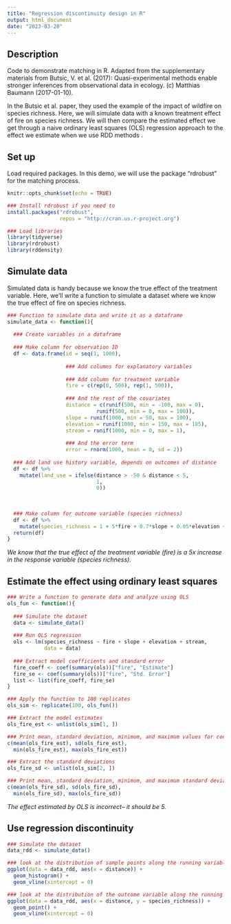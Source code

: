 ```yaml
---
title: "Regression discontinuity design in R"
output: html_document
date: "2023-03-20"
---
```


## Description
Code to demonstrate matching in R. Adapted from the supplementary materials from Butsic, V. et al. (2017): Quasi-experimental methods enable stronger inferences from observational data in ecology. (c) Matthias Baumann (2017-01-10).	

In the Butsic et al. paper, they used the example of the impact of wildfire on species richness. Here, we will simulate data with a known treatment effect of fire on species richness. We will then compare the estimated effect we get through a naive ordinary least squares (OLS) regression approach to the effect we estimate when we use RDD methods .

## Set up
Load required packages. In this demo, we will use the package "rdrobust" for the matching process.
```r
knitr::opts_chunk$set(echo = TRUE)

### Install rdrobust if you need to
install.packages("rdrobust",
                 repos = "http://cran.us.r-project.org")

### Load libraries
library(tidyverse)
library(rdrobust)
library(rddensity)
```

## Simulate data
Simulated data is handy because we know the true effect of the treatment variable. Here, we'll write a function to simulate a dataset where we know the true effect of fire on species richness.
```r
### Function to simulate data and write it as a dataframe
simulate_data <- function(){
  
  ### Create variables in a dataframe
  
  ### Make column for observation ID
  df <- data.frame(id = seq(1, 1000),
                   
                   ### Add columns for explanatory variables
                   
                   ### Add column for treatment variable
                   fire = c(rep(0, 500), rep(1, 500)),
                   
                   ### And the rest of the covariates
                   distance = c(runif(500, min = -100, max = 0), 
                             runif(500, min = 0, max = 100)),
                   slope = runif(1000, min = 50, max = 100),
                   elevation = runif(1000, min = 150, max = 185),
                   stream = runif(1000, min = 0, max = 1),
                   
                   ### And the error term
                   error = rnorm(1000, mean = 0, sd = 2))
  
  ### Add land use history variable, depends on outcomes of distance
  df <- df %>%
    mutate(land_use = ifelse(distance > -50 & distance < 5, 
                             1, 
                             0))
  
  
  
  ### Make column for outcome variable (species richness) 
  df <- df %>%
    mutate(species_richness = 1 + 5*fire + 0.7*slope + 0.05*elevation + 2*stream + 5*land_use + error)
  return(df)
}
```
*We know that the true effect of the treatment variable (fire) is a 5x increase in the response variable (species richness).*

## Estimate the effect using ordinary least squares
```r
### Write a function to generate data and analyze using OLS 
ols_fun <- function(){
  
  ### Simulate the dataset
  data <- simulate_data()
  
  ### Run OLS regression
  ols <- lm(species_richness ~ fire + slope + elevation + stream, 
            data = data)
  
  ### Extract model coefficients and standard error
  fire_coeff <- coef(summary(ols))["fire", "Estimate"]
  fire_se <- coef(summary(ols))["fire", "Std. Error"]
  list <- list(fire_coeff, fire_se)
}

### Apply the function to 100 replicates
ols_sim <- replicate(100, ols_fun())

### Extract the model estimates
ols_fire_est <- unlist(ols_sim[1, ])

### Print mean, standard deviation, minimum, and maximum values for coefficient estimates
c(mean(ols_fire_est), sd(ols_fire_est), 
  min(ols_fire_est), max(ols_fire_est))

### Extract the standard deviations
ols_fire_sd <- unlist(ols_sim[2, ])

### Print mean, standard deviation, minimum, and maximum standard deviation of coefficient estimates
c(mean(ols_fire_sd), sd(ols_fire_sd), 
  min(ols_fire_sd), max(ols_fire_sd))
```
*The effect estimated by OLS is incorrect-- it should be 5.*

## Use regression discontinuity
```r
### Simulate the dataset
data_rdd <- simulate_data()

### look at the distribution of sample points along the running variable
ggplot(data = data_rdd, aes(x = distance)) + 
  geom_histogram() +
  geom_vline(xintercept = 0)

### look at the distribution of the outcome variable along the running variable
ggplot(data = data_rdd, aes(x = distance, y = species_richness)) +
  geom_point() +
  geom_vline(xintercept = 0)


  

```
